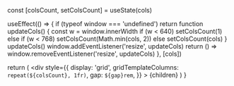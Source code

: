   const [colsCount, setColsCount] = useState(cols)

  useEffect(() => {
    if (typeof window === 'undefined') return
    function updateCols() {
      const w = window.innerWidth
      if (w < 640) setColsCount(1)
      else if (w < 768) setColsCount(Math.min(cols, 2))
      else setColsCount(cols)
    }
    updateCols()
    window.addEventListener('resize', updateCols)
    return () => window.removeEventListener('resize', updateCols)
  }, [cols])

  return (
    <div
      style={{
        display: 'grid',
        gridTemplateColumns: `repeat(${colsCount}, 1fr)`,
        gap: `${gap}rem`,
      }}
    >
      {children}
    </div>
  )
}